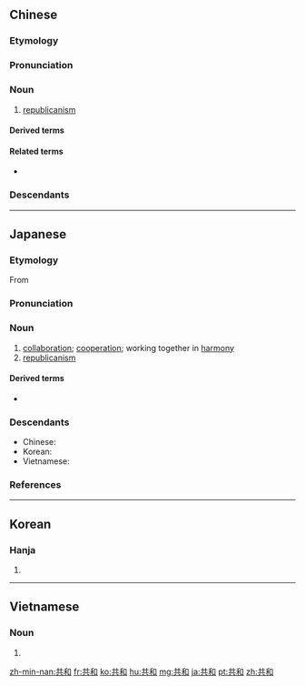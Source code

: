 ==Chinese==
{{zh-forms}}

===Etymology===
{{wasei kango||きょうわ|republicanism||joint governance}}

===Pronunciation===
{{zh-pron
|m=gònghé
|m-s=gong4ho2
|c=gung6 wo4
|h=pfs=khiung-fò
|md=gê̤ṳng-huò
|mn=kiōng-hô
|w=3gon hhu
|cat=n
}}

===Noun===
{{zh-noun}}

# [[republicanism]]

====Derived terms====
{{zh-der|共和國}}

====Related terms====
* {{zh-l|君主制}}

===Descendants===
{{CJKV|共和|きょうわ|공화|cộng hòa}}

----

==Japanese==

===Etymology===
{{ja-kanjitab|きょう|わ|yomi=o}}
From {{etyl|ltc|ja}} {{m|ltc|共和|tr=gjowngH hwa}}

===Pronunciation===
{{ja-pron|きょうわ|acc=h|acc_ref=DJR,NHK,SMK5|y=o}}

===Noun===
{{ja-noun|きょうわ}}

# [[collaboration]]; [[cooperation]]; working together in [[harmony]]
# [[republicanism]]

====Derived terms====
* {{ja-l|共和国}}

===Descendants===
* Chinese: {{zh-l|共和}}
* Korean: {{ko-l|공화}}
* Vietnamese: {{vi-l|cộng hòa}}

===References===
<references/>

----

==Korean==
{{ko-hanjatab}}

===Hanja===
{{ko-hanja|hangeul=공화}}

# {{hanja form of|공화|universal harmony, republicanism}}

----

==Vietnamese==
{{vi-hantutab}}

===Noun===
{{vi-hantu}}

# {{han tu form of|cộng hòa|[[republic]]}}

[[zh-min-nan:共和]]
[[fr:共和]]
[[ko:共和]]
[[hu:共和]]
[[mg:共和]]
[[ja:共和]]
[[pt:共和]]
[[zh:共和]]